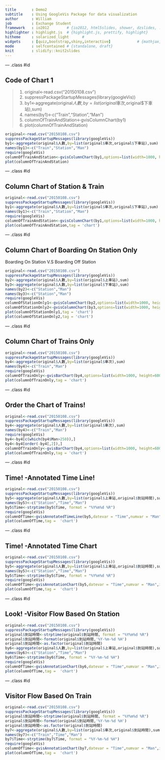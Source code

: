 ```yaml
---
title       : Demo2
subtitle    : Using GoogleVis Package for data visualization
author      : William
job         : Exchange Student
framework   : io2012        # {io2012, html5slides, shower, dzslides, ...}
highlighter : highlight.js  # {highlight.js, prettify, highlight}
hitheme     : solarized_light      # 
widgets     : [quiz,bootstrap,shiny,interactive]            # {mathjax, quiz, bootstrap}
mode        : selfcontained # {standalone, draft}
knit        : slidify::knit2slides
---
```


--- .class #id 

## Code of Chart 1

> 1. original<-read.csv("20150108.csv")
> 2. suppressPackageStartupMessages(library(googleVis))
> 3. by1<-aggregate(original$人數,by=list(original$車次,original$下車站),sum)
> 4. names(by1)<-c("Train","Station","Man")
> 5. columnOfTrainAndStation<-gvisColumnChart(by1)
> 6. plot(columnOfTrainAndStation)

```r
original<-read.csv("20150108.csv")
suppressPackageStartupMessages(library(googleVis))
by1<-aggregate(original$人數,by=list(original$車次,original$下車站),sum)
names(by1)<-c("Train","Station","Man")
require(googleVis)
columnOfTrainAndStation<-gvisColumnChart(by1,options=list(width=1000, height=200))
plot(columnOfTrainAndStation)
```


--- .class #id

## Column Chart of Station & Train

```r
original<-read.csv("20150108.csv")
suppressPackageStartupMessages(library(googleVis))
by1<-aggregate(original$人數,by=list(original$車次,original$下車站),sum)
names(by1)<-c("Train","Station","Man")
require(googleVis)
columnOfTrainAndStation<-gvisColumnChart(by1,options=list(width=1000, height=400))
plot(columnOfTrainAndStation,tag = 'chart')
```

--- .class #id

## Column Chart of Boarding On Station Only

Boarding On Station V.S Boarding Off Station
```r
original<-read.csv("20150108.csv")
suppressPackageStartupMessages(library(googleVis))
by2<-aggregate(original$人數,by=list(original$上車站),sum)
by3<-aggregate(original$人數,by=list(original$下車站),sum)
names(by2)<-c("Station","Man")
names(by3)<-c("Station","Man")
require(googleVis)
columnOfStationOnly1<-gvisColumnChart(by2,options=list(width=1000, height=200))
columnOfStationOnly2<-gvisColumnChart(by3,options=list(width=1000, height=200))
plot(columnOfStationOnly1,tag = 'chart')
plot(columnOfStationOnly2,tag = 'chart')
```

--- .class #id

## Column Chart of Trains Only

```r
original<-read.csv("20150108.csv")
suppressPackageStartupMessages(library(googleVis))
by4<-aggregate(original$人數,by=list(original$車次),sum)
names(by4)<-c("Train","Man")
require(googleVis)
columnOfTrainOnly<-gvisBarChart(by4,options=list(width=1000, height=600))
plot(columnOfTrainOnly,tag = 'chart')
```

--- .class #id

## Order the Chart of Trains!

```r
original<-read.csv("20150108.csv")
suppressPackageStartupMessages(library(googleVis))
by4<-aggregate(original$人數,by=list(original$車次),sum)
names(by4)<-c("Train","Man")
require(googleVis)
by4<-by4[c(which(by4$Man>250)),]
by4<-by4[order(-by4[,2]),]
columnOfTrainOnly<-gvisBarChart(by4,options=list(width=1000, height=600))
plot(columnOfTrainOnly,tag = 'chart')
```

--- .class #id

## Time! -Annotated Time Line!

```r
original<-read.csv("20150108.csv")
suppressPackageStartupMessages(library(googleVis))
by5<-aggregate(original$人數,by=list(original$上車站,original$到站時間),sum)
names(by5)<-c("Station","Time","Man")
by5$Time<-strptime(by5$Time, format = "%Y%m%d %R")
require(googleVis)
columnOfTime<-gvisAnnotatedTimeLine(by5,datevar = "Time",numvar = "Man",idvar = "Station",options=list(width=1000, height=400))
plot(columnOfTime,tag =  'chart')
```

--- .class #id

## Time! -Annotated Time Chart

```r
original<-read.csv("20150108.csv")
suppressPackageStartupMessages(library(googleVis))
by5<-aggregate(original$人數,by=list(original$上車站,original$到站時間),sum)
names(by5)<-c("Station","Time","Man")
by5$Time<-strptime(by5$Time, format = "%Y%m%d %R")
require(googleVis)
columnOfTime<-gvisAnnotationChart(by5,datevar = "Time",numvar = "Man",idvar = "Station",options=list(width=1000, height=400,displayExactValues = FALSE))
plot(columnOfTime,tag =  'chart')
```

--- .class #id

## Look! -Visitor Flow Based On Station

```r
original<-read.csv("20150108.csv")
suppressPackageStartupMessages(library(googleVis))
original$到站時間<-strptime(original$到站時間, format = "%Y%m%d %R")
original$到站時間<-format(original$到站時間,'%Y-%m-%d %H')
original$到站時間<-as.factor(original$到站時間)
by6<-aggregate(original$人數,by=list(original$上車站,original$到站時間),sum)
names(by6)<-c("Station","Time","Man")
by6$Time<-strptime(by6$Time, format = "%Y-%m-%d %H")
require(googleVis)
columnOfTime<-gvisAnnotationChart(by6,datevar = "Time",numvar = "Man",idvar = "Station",options=list(width=1000, height=400,displayExactValues = TRUE))
plot(columnOfTime,tag =  'chart')
```

--- .class #id 

## Visitor Flow Based On Train

```r
original<-read.csv("20150108.csv")
suppressPackageStartupMessages(library(googleVis))
original$到站時間<-strptime(original$到站時間, format = "%Y%m%d %R")
original$到站時間<-format(original$到站時間,'%Y-%m-%d %H')
original$到站時間<-as.factor(original$到站時間)
by7<-aggregate(original$人數,by=list(original$車次,original$到站時間),sum)
names(by7)<-c("Train","Time","Man")
by7$Time<-strptime(by7$Time, format = "%Y-%m-%d %H")
require(googleVis)
columnOfTime<-gvisAnnotationChart(by7,datevar = "Time",numvar = "Man",idvar = "Train",options=list(width=1000, height=400,displayExactValues = TRUE))
plot(columnOfTime,tag =  'chart')
```
